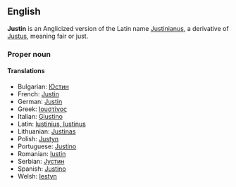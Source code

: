 ==English==
'''Justin''' is an Anglicized version of the Latin name [[Justinianus]], a derivative of [[Justus]], meaning fair or just.
===Proper noun===
====Translations====
*Bulgarian: [[Юстин]]
*French: [[Justin]]
*German: [[Justin]]
*Greek: [[Ιουστίνος]]
*Italian: [[Giustino]]
*Latin: [[Iustinius, Iustinus]]
*Lithuanian: [[Justinas]]
*Polish: [[Justyn]]
*Portuguese: [[Justino]]
*Romanian: [[Iustin]]
*Serbian: [[Јустин]]
*Spanish: [[Justino]]
*Welsh: [[Iestyn]]